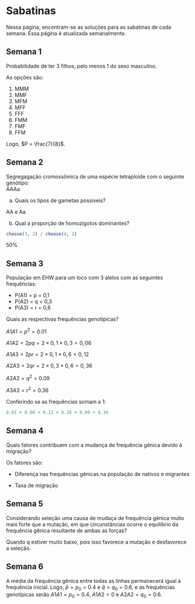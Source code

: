 # Sabatinas {.unnumbered}

Nessa página, encontram-se as soluções para as sabatinas de cada semana. Essa página é atualizada semanalmente.

## Semana 1 {.unnumbered}

Probabilidade de ter 3 filhos, pelo menos 1 do sexo masculino.

As opções são:

1. MMM
2. MMF
3. MFM
4. MFF
5. FFF
6. FMM
7. FMF
8. FFM

Logo, $P = \frac{7}{8}$.


## Semana 2 {.unnumbered}

Segregagação cromossômica de uma espécie tetraploide com o seguinte genótipo: <br /> AAAa


a) Quais os tipos de gametas possíveis?

AA e Aa

b) Qual a proporção de homozigotos dominantes?

```r
choose(3, 2) / choose(4, 2)
```

50%


## Semana 3 {.unnumbered}

População em EHW para um loco com 3 alelos com as seguintes frequências:

- P(A1) = p = 0,1
- P(A2) = q = 0,3
- P(A3) = r = 0,6

Quais as respectivas frequências genotípicas?

$A1A1 = p^2 = 0.01$

$A1A2 = 2pq = 2 \times 0,1 \times 0,3 = 0,06$

$A1A3 = 2pr = 2 \times 0,1 \times 0,6 = 0,12$

$A2A3 = 2qr = 2 \times 0,3 \times 0,6 = 0,36$

$A2A2 = q^2 = 0.09$

$A3A3 = r^2 = 0.36$


Conferindo se as frequências somam a 1:

```r
0.01 + 0.06 + 0.12 + 0.36 + 0.09 + 0.36
```

## Semana 4 {.unnumbered}

Quais fatores contribuem com a mudança de frequência gênica devido à migração?


Os fatores são: 

- Diferença nas frequências gênicas na população de nativos e migrantes

- Taxa de migração

## Semana 5 {.unnumbered}

Considerando seleção uma causa de mudaça de frequência gênica muito mais forte que a mutação, em que circunstâncias ocorre o equilíbrio da frequência gênica resultante de ambas as forças?

Quando q estiver muito baixo, pois isso favorece a mutação e desfavorece a seleção.


## Semana 6 {.unnumbered}


A média da frequência gênica entre todas as linhas permanecerá igual à frequência inicial. Logo, $\bar{p} = p_0 = 0.4$ e $\bar{q} = q_0 = 0.6$, e as frequências genotípicas serão $A1A1 = p_0 = 0.4$, $A1A2 = 0$ e $A2A2=q_0 = 0.6$.
